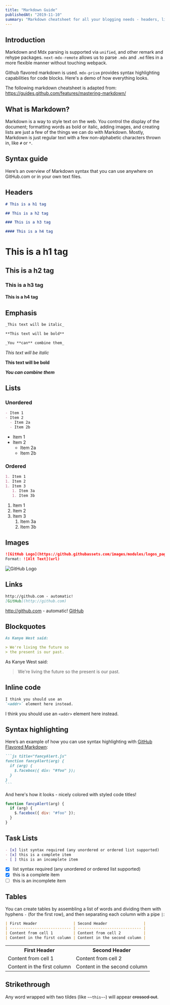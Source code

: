 ```yaml
---
title: "Markdown Guide"
publishedAt: "2019-11-10"
summary: "Markdown cheatsheet for all your blogging needs - headers, lists, images, tables and more! An illustrated guide based on Github Flavored Markdown."
---
```


## Introduction

Markdown and Mdx parsing is supported via `unified`, and other remark and rehype packages. `next-mdx-remote` allows us to parse `.mdx` and `.md` files in a more flexible manner without touching webpack.

Github flavored markdown is used. `mdx-prism` provides syntax highlighting capabilities for code blocks. Here's a demo of how everything looks.

The following markdown cheatsheet is adapted from: https://guides.github.com/features/mastering-markdown/

## What is Markdown?

Markdown is a way to style text on the web. You control the display of the document; formatting words as bold or italic, adding images, and creating lists are just a few of the things we can do with Markdown. Mostly, Markdown is just regular text with a few non-alphabetic characters thrown in, like `#` or `*`.

## Syntax guide

Here’s an overview of Markdown syntax that you can use anywhere on GitHub.com or in your own text files.

## Headers

```md
# This is a h1 tag

## This is a h2 tag

### This is a h3 tag

#### This is a h4 tag
```

# This is a h1 tag

## This is a h2 tag

### This is a h3 tag

#### This is a h4 tag

## Emphasis

```md
_This text will be italic_

**This text will be bold**

_You **can** combine them_
```

_This text will be italic_

**This text will be bold**

**_You can combine them_**

## Lists

### Unordered

```md
- Item 1
- Item 2
  - Item 2a
  - Item 2b
```

- Item 1
- Item 2
  - Item 2a
  - Item 2b

### Ordered

```md
1. Item 1
1. Item 2
1. Item 3
   1. Item 3a
   1. Item 3b
```

1. Item 1
1. Item 2
1. Item 3
   1. Item 3a
   1. Item 3b

## Images

```md
![GitHub Logo](https://github.githubassets.com/images/modules/logos_page/GitHub-Mark.png)
Format: ![Alt Text](url)
```

![GitHub Logo](https://github.githubassets.com/images/modules/logos_page/GitHub-Mark.png)

## Links

```md
http://github.com - automatic!
[GitHub](http://github.com)
```

http://github.com - automatic!
[GitHub](http://github.com)

## Blockquotes

```md
As Kanye West said:

> We're living the future so
> the present is our past.
```

As Kanye West said:

> We're living the future so
> the present is our past.

## Inline code

```md
I think you should use an
`<addr>` element here instead.
```

I think you should use an
`<addr>` element here instead.

## Syntax highlighting

Here’s an example of how you can use syntax highlighting with [GitHub Flavored Markdown](https://help.github.com/articles/basic-writing-and-formatting-syntax/):

````md
```js title="fancyAlert.js"
function fancyAlert(arg) {
  if (arg) {
    $.facebox({ div: "#foo" });
  }
}
```
````

And here's how it looks - nicely colored with styled code titles!

```js title="fancyAlert.js"
function fancyAlert(arg) {
  if (arg) {
    $.facebox({ div: "#foo" });
  }
}
```

## Task Lists

```md
- [x] list syntax required (any unordered or ordered list supported)
- [x] this is a complete item
- [ ] this is an incomplete item
```

- [x] list syntax required (any unordered or ordered list supported)
- [x] this is a complete item
- [ ] this is an incomplete item

## Tables

You can create tables by assembling a list of words and dividing them with hyphens `-` (for the first row), and then separating each column with a pipe `|`:

```md
| First Header                | Second Header                |
| --------------------------- | ---------------------------- |
| Content from cell 1         | Content from cell 2          |
| Content in the first column | Content in the second column |
```

<table>
  <tr>
    <th>First Header</th>
    <th>Second Header</th>
  </tr>
  <tr>
    <td>Content from cell 1</td>
    <td>Content from cell 2</td>
  </tr>
  <tr>
    <td>Content in the first column</td>
    <td>Content in the second column</td>
  </tr>
</table>

## Strikethrough

Any word wrapped with two tildes (like `~~this~~`) will appear ~~crossed out~~.
